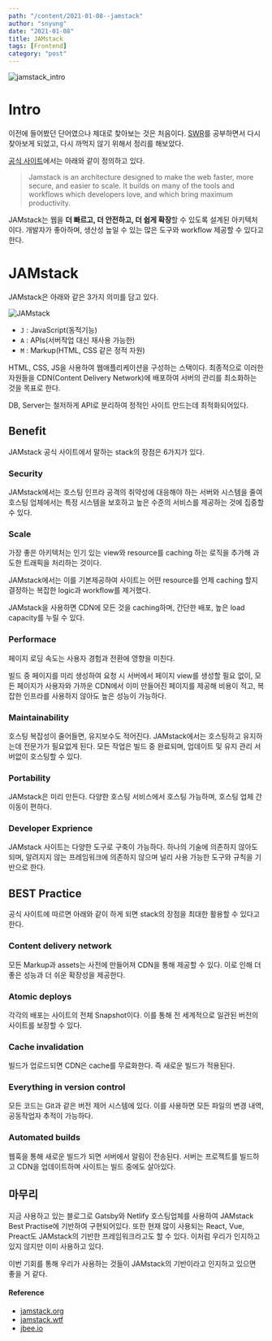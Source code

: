 ---
path: "/content/2021-01-08--jamstack"
author: "snyung"
date: "2021-01-08"
title: JAMstack
tags: [Frontend]
category: "post"
---

![jamstack_intro](../../assets/jamstack/JAMstack_intro.png)

# Intro

이전에 들어봤던 단어였으나 제대로 찾아보는 것은 처음이다. [SWR](https://swr.vercel.app/)를 공부하면서 다시 찾아보게 되었고, 다시 까먹지 않기 위해서 정리를 해보았다.

[공식 사이트](https://jamstack.org)에서는 아래와 같이 정의하고 있다.

> Jamstack is an architecture designed to make the web faster, more secure, and easier to scale. It builds on many of the tools and workflows which developers love, and which bring maximum productivity.

JAMstack는 웹을 **더 빠르고, 더 안전하고, 더 쉽게 확장**할 수 있도록 설계된 아키텍처이다. 개발자가 좋아하며, 생산성 높일 수 있는 많은 도구와 workflow 제공할 수 있다고 한다.

# JAMstack

JAMstack은 아래와 같은 3가지 의미를 담고 있다.

![JAMstack](../../assets/jamstack/JAMstack.png)

- `J` : JavaScript(동적기능)
- `A` : APIs(서버작업 대신 재사용 가능한)
- `M` : Markup(HTML, CSS 같은 정적 자원)

HTML, CSS, JS을 사용하여 웹애플리케이션을 구성하는 스택이다. 최종적으로 이러한 자원들을 CDN(Content Delivery Network)에 배포하여 서버의 관리를 최소화하는 것을 목표로 한다.

DB, Server는 철저하게 API로 분리하여 정적인 사이트 만드는데 최적화되어있다.

## Benefit

JAMstack 공식 사이트에서 말하는 stack의 장점은 6가지가 있다.

### Security

JAMstack에서는 호스팅 인프라 공격의 취약성에 대응해야 하는 서버와 시스템을 줄여 호스팅 업체에서는 특정 시스템을 보호하고 높은 수준의 서비스를 제공하는 것에 집중할 수 있다.

### Scale

가장 좋은 아키텍처는 인기 있는 view와 resource를 caching 하는 로직을 추가해 과도한 트래픽을 처리하는 것이다.

JAMstack에서는 이를 기본제공하여 사이트는 어떤 resource를 언제 caching 할지 결정하는 복잡한 logic과 workflow를 제거했다.

JAMstack을 사용하면 CDN에 모든 것을 caching하며, 간단한 배포, 높은 load capacity를 누릴 수 있다.

### Performace

페이지 로딩 속도는 사용자 경험과 전환에 영향을 미친다.

빌드 중 페이지를 미리 생성하여 요청 시 서버에서 페이지 view를 생성할 필요 없이, 모든 페이지가 사용자와 가까운 CDN에서 이미 만들어진 페이지를 제공해 비용이 적고, 복잡한 인프라를 사용하지 않아도 높은 성능이 가능하다.

### Maintainability

호스팅 복잡성이 줄어들면, 유지보수도 적어진다. JAMstack에서는 호스팅하고 유지하는데 전문가가 필요없게 된다. 모든 작업은 빌드 중 완료되며, 업데이트 및 유지 관리 서버없이 호스팅할 수 있다.

### Portability

JAMstack은 미리 만든다. 다양한 호스팅 서비스에서 호스팅 가능하며, 호스팅 업체 간 이동이 편하다.

### Developer Exprience

JAMstack 사이트는 다양한 도구로 구축이 가능하다. 하나의 기술에 의존하지 않아도 되며, 알려지지 않는 프레임워크에 의존하지 않으며 널리 사용 가능한 도구와 규칙을 기반으로 한다.

## BEST Practice

공식 사이트에 따르면 아래와 같이 하게 되면 stack의 장점을 최대한 활용할 수 있다고 한다.

### Content delivery network

모든 Markup과 assets는 사전에 만들어져 CDN을 통해 제공할 수 있다. 이로 인해 더 좋은 성능과 더 쉬운 확장성을 제공한다.

### Atomic deploys

각각의 배포는 사이트의 전체 Snapshot이다. 이를 통해 전 세계적으로 일관된 버전의 사이트를 보장할 수 있다.

### Cache invalidation

빌드가 업로드되면 CDN은 cache를 무료화한다. 즉 새로운 빌드가 적용된다.

### Everything in version control

모든 코드는 Git과 같은 버전 제어 시스템에 있다. 이를 사용하면 모든 파일의 변경 내역, 공동작업자 추적이 가능하다.

### Automated builds

웹훅을 통해 새로운 빌드가 되면 서버에서 알림이 전송된다. 서버는 프로젝트를 빌드하고 CDN을 업데이트하며 사이트는 빌드 중에도 살아있다.

## 마무리

지금 사용하고 있는 블로그로 Gatsby와 Netlify 호스팅업체를 사용하여 JAMstack Best Practise에 기반하여 구현되어있다. 또한 현재 많이 사용되는 React, Vue, Preact도 JAMstack의 기반한 프레임워크라고도 할 수 있다. 이처럼 우리가 인지하고 있지 않지만 이미 사용하고 있다. 

이번 기회를 통해 우리가 사용하는 것들이 JAMstack의 기반이라고 인지하고 있으면 좋을 거 같다.

#### Reference

- [jamstack.org](https://jamstack.org/)
- [jamstack.wtf](https://jamstack.wtf/#what-is-jamstack)
- [jbee.io](https://jbee.io/web/jam-stack/)


